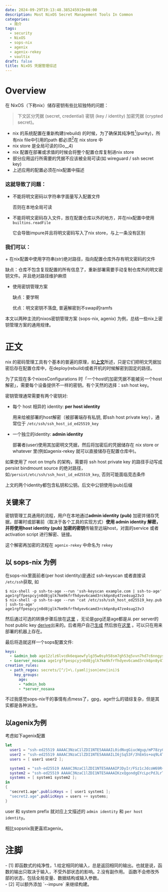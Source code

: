 ```yaml
---
date: 2024-09-29T19:13:48.385245919+08:00
description: Most NixOS Secret Management Tools In Common
categories:
  - 简介
tags:
  - security
  - NixOS
  - sops-nix
  - agenix
  - agenix-rekey
  - vaultix
draft: false
title: NixOS 凭据管理综述
---
```


# Overview
在 NixOS（下称nix）储存密钥有些比较独特的问题：

> 下文区分凭据 (secret, credential) 密钥 (key / identity) 加密凭据 (crypted secret)。

+ nix 的系统配置在重新构建(rebuild) 的时候，为了确保其纯净性[<sup>1</sup>](#refer-1)(purity)，所有nix file中引用的path 都必须[<sup>2</sup>](#refer-2)在 nix store 中
+ nix store 是全局可读的(0o__4)
+ nix 配置在部署或求值的时候会将整个配置仓库复制进nix store
+ 部分应用运行所需要的凭据不应该被全局可读(如 wireguard / ssh secret key)
+ 上述应用的配置必须在nix配置中描述



### 这就导致了问题：

+ 不能将明文密码以字符串字面量写入配置文件

  否则在本地全局可读
+ 不能将明文密码存入文件，放在配置仓库以外的地方，并在nix配置中使用 `builtins.readFile`
  
  它会导致impure并且将明文密码写入了nix store，与上一条没有区别

### 我们可以：

<div id="point"/>
+ 在nix配置中使用字符串(str)绝对路径，指向配置仓库外存有明文密码的文件

  缺点：仓库不包含复现配置的所有信息了，重新部署需要手动复制仓库外的明文密钥文件。并且绝对路径维护麻烦

+ 使用密钥管理方案

  缺点：要学啊

  优点：明文密钥不落盘, 普遍解密到不swap的ramfs

本文以两种主流的nixos密钥管理方案 (sops-nix, agenix) 为例，总结一些nix上密钥管理方案的通用规律。

# 正文


nix 的密码管理工具有个基本的普遍的原理，如[**上文**](#point)所述，只是它们把明文凭据加密后存在配置仓库中，在deploy(rebuild)或者开机的时候解密到固定的路径。

为了实现在多个nixosConfigurations 时「一个host的加密凭据不能被另一个host解密」，需要每个设备提供不一样的密钥。有个天然的选择：ssh host key。

密钥管理通常需要有两个密钥对:

+ 每个 host 相异的 identity: **per host identity**

  用来给被部署的host解密（被部署端存有私钥, 即ssh host private key），通常位于 `/etc/ssh/ssh_host_id_ed25519_key`

+ 一个独立的identity: **admin identity**

  部署者(user)使用其加密明文凭据，然后将加密后的凭据储存在 nix store or whatever 里(例如agenix-rekey 就可以直接储存在配置仓库中)。

<Emph type="info">如果使用了 root on tmpfs 的架构，需要将 ssh host private key 的路径手动写成 persist bindmount source 的绝对路径，如`/persist/etc/ssh/ssh_host_id_ed25519_key`, 否则可能面临竞态条件</Emph>

上文的两个identity都包含私钥和公钥。后文中公钥使用(pub)后缀

## 关键来了

密钥管理工具通用的流程，用户在本地通过**admin identity (pub)** 加密并储存凭据，部署时或部署前（取决于各个工具的实现方式）**使用 admin identity 解密，并将使用host identity (pub) 加密的密钥**传输至远端host，对面的service 或者activation script 进行解密、链接。

这个解密再加密的流程在 `agenix-rekey` 中命名为 `rekey`

## 以 sops-nix 为例

在sops-nix里面前者(per host identity)是通过 ssh-keyscan 或者直接读 `/etc/ssh`获取, 如

```console
$ nix-shell -p ssh-to-age --run 'ssh-keyscan example.com | ssh-to-age'
age1rgffpespcyjn0d8jglk7km9kfrfhdyev6camd3rck6pn8y47ze4sug23v3
$ nix-shell -p ssh-to-age --run 'cat /etc/ssh/ssh_host_ed25519_key.pub | ssh-to-age'
age1rgffpespcyjn0d8jglk7km9kfrfhdyev6camd3rck6pn8y47ze4sug23v3
```

然后通过可选的转换步骤后放在[这里](https://github.com/Mic92/sops-nix/blob/127a96f49ddc377be6ba76964411bab11ae27803/README.md?plain=1#L249) ，无论是gpg还是age都是从 per server的host public key [derive](https://github.com/Mic92/sops-nix/blob/127a96f49ddc377be6ba76964411bab11ae27803/README.md?plain=1#L222)出来的。后者用户自己[生成](https://github.com/Mic92/sops-nix/blob/127a96f49ddc377be6ba76964411bab11ae27803/README.md?plain=1#L118) 然后放在[这里](https://github.com/Mic92/sops-nix/blob/127a96f49ddc377be6ba76964411bab11ae27803/README.md?plain=1#L248) 。可以只在用来部署的机器上存在。

最后将造就这样一个sops配置文件:

```yaml title=".sops.yaml"
keys:
  - &admin_bob age12zlz6lvcdk6eqaewfylg35w0syh58sm7gh53q5vvn7hd7c6nngyseftjxl
  - &server_nosaxa age1rgffpespcyjn0d8jglk7km9kfrfhdyev6camd3rck6pn8y47ze4sug23v3
creation_rules:
  - path_regex: secrets/[^/]+\.(yaml|json|env|ini)$
    key_groups:
      age:
      - *admin_bob
      - *server_nosaxa
```

不过我感觉sops-nix干的事情有点mess了，gpg，age什么的错综复杂，但是其实都是各种派生。

## 以agenix为例

考虑如下agenix配置

```nix title="secrets.nix"
let
  user1 = "ssh-ed25519 AAAAC3NzaC1lZDI1NTE5AAAAIL0idNvgGiucWgup/mP78zyC23uFjYq0evcWdjGQUaBH";
  user2 = "ssh-ed25519 AAAAC3NzaC1lZDI1NTE5AAAAILI6jSq53F/3hEmSs+oq9L4TwOo1PrDMAgcA1uo1CCV/";
  users = [ user1 user2 ];

  system1 = "ssh-ed25519 AAAAC3NzaC1lZDI1NTE5AAAAIPJDyIr/FSz1cJdcoW69R+NrWzwGK/+3gJpqD1t8L2zE";
  system2 = "ssh-ed25519 AAAAC3NzaC1lZDI1NTE5AAAAIKzxQgondgEYcLpcPdJLrTdNgZ2gznOHCAxMdaceTUT1";
  systems = [ system1 system2 ];
in
{
  "secret1.age".publicKeys = [ user1 system1 ];
  "secret2.age".publicKeys = users ++ systems;
}
```

user 和 system prefix 就对应上文描述的 `admin identity` 和 `per host identity`。

相比sopsnix我更喜欢agenix。


# 注脚

<div id="refer-1"/>
- [1] 即函数式的纯净性，1.给定相同的输入，总是返回相同的输出。也就是说，函数的输出只取决于输入，不受外部状态的影响。2.没有副作用。 函数不会修改外部的状态，包括全局变量、数据结构或输入参数。

<div id="refer-2"/>
- [2] 可以额外添加 `--impure` 来继续构建。
